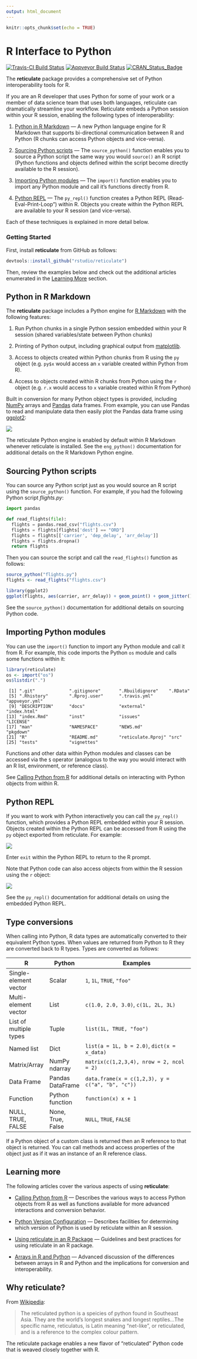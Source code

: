 ```yaml
---
output: html_document
---
```



```r
knitr::opts_chunk$set(echo = TRUE)
```

# R Interface to Python

[![Travis-CI Build Status](https://travis-ci.org/rstudio/reticulate.svg?branch=master)](https://travis-ci.org/rstudio/reticulate) [![Appveyor Build Status](https://ci.appveyor.com/api/projects/status/github/rstudio/reticulate?svg=true)](https://ci.appveyor.com/project/rstudio/reticulate)  [![CRAN\_Status\_Badge](https://www.r-pkg.org/badges/version/reticulate)](https://cran.r-project.org/package=reticulate)


The **reticulate** package provides a comprehensive set of Python interoperability tools for R. 

If you are an R developer that uses Python for some of your work or a member of data science team that uses both languages, reticulate can dramatically streamline your workflow. Reticulate embeds a Python session within your R session, enabling the following types of interoperability:

1) [Python in R Markdown] &mdash; A new Python language engine for R Markdown that supports bi-directional communication between R and Python (R chunks can access Python objects and vice-versa).

2) [Sourcing Python scripts] &mdash; The `source_python()` function enables you to source a Python script the same way you would `source()` an R script (Python functions and objects defined within the script become directly available to the R session).

3) [Importing Python modules] &mdash; The `import()` function enables you to import any Python module and call it's functions directly from R.

4) [Python REPL] &mdash; The `py_repl()` function creates a Python REPL (Read-Eval-Print-Loop") within R. Objects you create within the Python REPL are available to your R session (and vice-versa).

Each of these techniques is explained in more detail below.

### Getting Started

First, install **reticulate** from GitHub as follows:

``` r
devtools::install_github("rstudio/reticulate")
```

Then, review the examples below and check out the additional articles enumerated in the [Learning More] section.

## Python in R Markdown

The **reticulate** package includes a Python engine for [R Markdown](http://rmarkdown.rstudio.com) with the following features:


1) Run Python chunks in a single Python session embedded within your R session (shared variables/state between Python chunks)

2) Printing of Python output, including graphical output from [matplotlib](https://matplotlib.org/).

3) Access to objects created within Python chunks from R using the `py` object (e.g. `py$x` would access an `x` variable created within Python from R).

4) Access to objects created within R chunks from Python using the `r` object (e.g. `r.x` would access to `x` variable created within R from Python)

<div style="clear: both;"></div>

Built in conversion for many Python object types is provided, including [NumPy](http://www.numpy.org/) arrays and [Pandas](https://pandas.pydata.org/) data frames. From example, you can use Pandas to read and manipulate data then easily plot the Pandas data frame using [ggplot2](http://ggplot2.org/):

![](images/rmarkdown_engine_zoomed.png){.screenshot}

The reticulate Python engine is enabled by default within R Markdown whenever reticulate is installed. See the `eng_python()` documentation for additional details on the R Markdown Python engine.

## Sourcing Python scripts

You can source any Python script just as you would source an R script using the `source_python()` function. For example, if you had the following Python script *flights.py*:

```python
import pandas

def read_flights(file):
  flights = pandas.read_csv("flights.csv")
  flights = flights[flights['dest'] == "ORD"]
  flights = flights[['carrier', 'dep_delay', 'arr_delay']]
  flights = flights.dropna()
  return flights
```

Then you can source the script and call the `read_flights()` function as follows:

```r
source_python("flights.py")
flights <- read_flights("flights.csv")

library(ggplot2)
ggplot(flights, aes(carrier, arr_delay)) + geom_point() + geom_jitter()
```

See the `source_python()` documentation for additional details on sourcing Python code.

## Importing Python modules

You can use the `import()` function to import any Python module and call it from R. For example, this code imports the Python `os` module and calls some functions within it:

```r
library(reticulate)
os <- import("os")
os$listdir(".")
```
```
 [1] ".git"             ".gitignore"       ".Rbuildignore"    ".RData"          
 [5] ".Rhistory"        ".Rproj.user"      ".travis.yml"      "appveyor.yml"    
 [9] "DESCRIPTION"      "docs"             "external"         "index.html"      
[13] "index.Rmd"        "inst"             "issues"           "LICENSE"         
[17] "man"              "NAMESPACE"        "NEWS.md"          "pkgdown"         
[21] "R"                "README.md"        "reticulate.Rproj" "src"             
[25] "tests"            "vignettes"      
```

Functions and other data within Python modules and classes can be accessed via the `$` operator (analogous to the way you would interact with an R list, environment, or reference class).

See [Calling Python from R](https://rstudio.github.io/reticulate/articles/calling_python.html) for additional details on interacting with Python objects from within R.

## Python REPL

If you want to work with Python interactively you can call the `py_repl()` function, which provides a Python REPL embedded within your R session. Objects created within the Python REPL can be accessed from R using the `py` object exported from reticulate. For example:

![](images/python_repl.png){.screenshot}

Enter `exit` within the Python REPL to return to the R prompt.

Note that Python code can also access objects from within the R session using the `r` object:

![](images/python_r_object.png){.screenshot}

See the `py_repl()` documentation for additional details on using the embedded Python REPL.

## Type conversions

When calling into Python, R data types are automatically converted to their equivalent Python types. When values are returned from Python to R they are converted back to R types. Types are converted as follows:

| R  | Python | Examples |
|-----------|-----------|---------------------------------------------------------|
| Single-element vector   | Scalar |  `1`, `1L`, `TRUE`, `"foo"` |
| Multi-element vector | List  |  `c(1.0, 2.0, 3.0)`, `c(1L, 2L, 3L)` |
| List of multiple types  | Tuple  |  `list(1L, TRUE, "foo")`
| Named list | Dict  |  `list(a = 1L, b = 2.0)`, `dict(x = x_data)`
| Matrix/Array | NumPy ndarray  | `matrix(c(1,2,3,4), nrow = 2, ncol = 2)`
| Data Frame | Pandas DataFrame | ` data.frame(x = c(1,2,3), y = c("a", "b", "c"))`  |
| Function | Python function | `function(x) x + 1`
| NULL, TRUE, FALSE  | None, True, False  |  `NULL`, `TRUE`, `FALSE`

If a Python object of a custom class is returned then an R reference to that object is returned. You can call methods and access properties of the object just as if it was an instance of an R reference class.

## Learning more

The following articles cover the various aspects of using **reticulate**:

- [Calling Python from R](https://rstudio.github.io/reticulate/articles/calling_python.html) &mdash; Describes the various ways to access Python objects from R as well as functions available for more advanced interactions and conversion behavior.

- [Python Version Configuration](https://rstudio.github.io/reticulate/articles/versions.html) &mdash; Describes facilities for determining which version of Python is used by reticulate within an R session.

- [Using reticulate in an R Package](https://rstudio.github.io/reticulate/articles/package.html) &mdash; Guidelines and best practices for using reticulate in an R package.

- [Arrays in R and Python](https://rstudio.github.io/reticulate/articles/arrays.html) &mdash; Advanced discussion of the differences between arrays in R and Python and the implications for conversion and interoperability.


## Why reticulate?

From [Wikipedia](https://en.wikipedia.org/wiki/Reticulated_python):

> The reticulated python is a speicies of python found in Southeast Asia. They are the world's longest snakes and longest reptiles...The specific name, reticulatus, is Latin meaning "net-like", or reticulated, and is a reference to the complex colour pattern. 

The reticulate package enables a new flavor of "reticulated" Python code that is weaved closely together with R.







